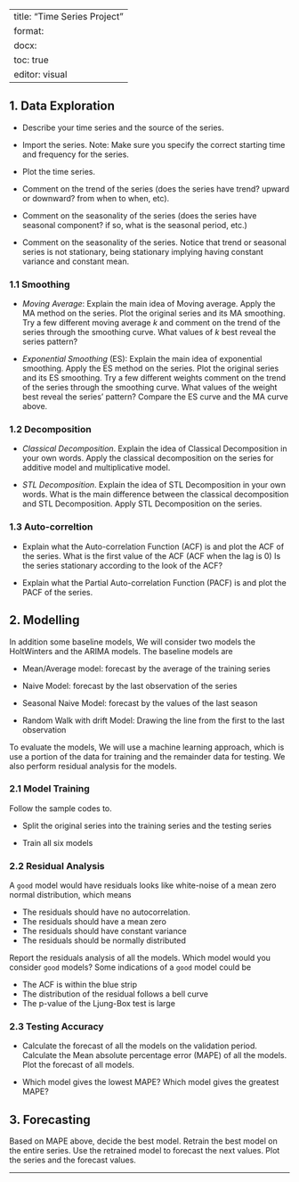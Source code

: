 
---
title: "Time Series Project"
format: 
  docx: 
    toc: true
editor: visual
---

## 1. Data Exploration

-   Describe your time series and the source of the series. 

-   Import the series. Note: Make sure you specify the correct starting time and frequency for the series.

-   Plot the time series.

-   Comment on the trend of the series (does the series have trend? upward or downward? from when to when, etc).

-   Comment on the seasonality of the series (does the series have seasonal component? if so, what is the seasonal period, etc.)

-   Comment on the seasonality of the series. Notice that trend or seasonal series is not stationary, being stationary implying having constant variance and constant mean.

### 1.1 Smoothing

-   *Moving Average*: Explain the main idea of Moving average. Apply the MA method on the series. Plot the original series and its MA smoothing. Try a few different moving average $k$ and comment on the trend of the series through the smoothing curve. What values of $k$ best reveal the series pattern?

-   *Exponential Smoothing* (ES): Explain the main idea of exponential smoothing. Apply the ES method on the series. Plot the original series and its ES smoothing. Try a few different weights comment on the trend of the series through the smoothing curve. What values of the weight best reveal the series' pattern? Compare the ES curve and the MA curve above.

### 1.2 Decomposition

-   *Classical Decomposition*. Explain the idea of Classical Decomposition in your own words. Apply the classical decomposition on the series for additive model and multiplicative model.

-   *STL Decomposition*. Explain the idea of STL Decomposition in your own words. What is the main difference between the classical decomposition and STL Decomposition. Apply STL Decomposition on the series.

### 1.3 Auto-correltion

-   Explain what the Auto-correlation Function (ACF) is and plot the ACF of the series. What is the first value of the ACF (ACF when the lag is 0) Is the series stationary according to the look of the ACF?

-   Explain what the Partial Auto-correlation Function (PACF) is and plot the PACF of the series.

## 2. Modelling

In addition some baseline models, We will consider two models the HoltWinters and the ARIMA models. The baseline models are

-   Mean/Average model: forecast by the average of the training series

-   Naive Model: forecast by the last observation of the series

-   Seasonal Naive Model: forecast by the values of the last season

-   Random Walk with drift Model: Drawing the line from the first to the last observation

To evaluate the models, We will use a machine learning approach, which is use a portion of the data for training and the remainder data for testing. We also perform residual analysis for the models.

### 2.1 Model Training

Follow the sample codes to.

-   Split the original series into the training series and the testing series

-   Train all six models

### 2.2 Residual Analysis

A `good` model would have residuals looks like white-noise of a mean zero normal distribution, which means

-   The residuals should have no autocorrelation.
-   The residuals should have a mean zero
-   The residuals should have constant variance
-   The residuals should be normally distributed

Report the residuals analysis of all the models. Which model would you consider `good` models? Some indications of a `good` model could be

-   The ACF is within the blue strip
-   The distribution of the residual follows a bell curve
-   The p-value of the Ljung-Box test is large

### 2.3 Testing Accuracy

-   Calculate the forecast of all the models on the validation period. Calculate the Mean absolute percentage error (MAPE) of all the models. Plot the forecast of all models.

-   Which model gives the lowest MAPE? Which model gives the greatest MAPE?

## 3. Forecasting

Based on MAPE above, decide the best model. Retrain the best model on the entire series. Use the retrained model to forecast the next values. Plot the series and the forecast values.

------------------------------------------------------------------------
